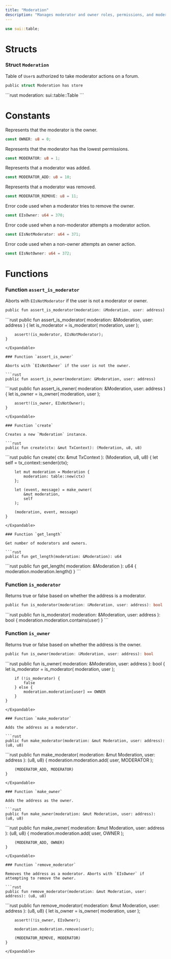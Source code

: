 ```yaml
---
title: "Moderation"
description: "Manages moderator and owner roles, permissions, and moderator state tracking. @sage/shared > moderation"
---
```


```rust
use sui::table;
```

# Structs

### Struct `Moderation`

Table of `User`s authorized to take moderator actions on a forum.

```rust
public struct Moderation has store
```

<Expandable title="Fields">
  ```rust
    moderation: sui::table::Table<address, u8>
  ```
</Expandable>

# Constants

Represents that the moderator is the owner.

```rust
const OWNER: u8 = 0;
```

Represents that the moderator has the lowest permissions.

```rust
const MODERATOR: u8 = 1;
```

Represents that a moderator was added.

```rust
const MODERATOR_ADD: u8 = 10;
```

Represents that a moderator was removed.

```rust
const MODERATOR_REMOVE: u8 = 11;
```

Error code used when a moderator tries to remove the owner.

```rust
const EIsOwner: u64 = 370;
```

Error code used when a non-moderator attempts a moderator action.

```rust
const EIsNotModerator: u64 = 371;
```

Error code used when a non-owner attempts an owner action.

```rust
const EIsNotOwner: u64 = 372;
```

# Functions

### Function `assert_is_moderator`

Aborts with `EIsNotModerator` if the user is not a moderator or owner.

```rust
public fun assert_is_moderator(moderation: &Moderation, user: address)
```

<Expandable title="Implementation">
  ```rust
    public fun assert_is_moderator(
        moderation: &Moderation,
        user: address
    ) {
        let is_moderator = is_moderator(
            moderation,
            user
        );
  
        assert!(is_moderator, EIsNotModerator);
    }
  ```
</Expandable>

### Function `assert_is_owner`

Aborts with `EIsNotOwner` if the user is not the owner.

```rust
public fun assert_is_owner(moderation: &Moderation, user: address)
```

<Expandable title="Implementation">
  ```rust
    public fun assert_is_owner(
        moderation: &Moderation,
        user: address
    ) {
        let is_owner = is_owner(
            moderation,
            user
        );
  
        assert!(is_owner, EIsNotOwner);
    }
  ```
</Expandable>

### Function `create`

Creates a new `Moderation` instance.

```rust
public fun create(ctx: &mut TxContext): (Moderation, u8, u8)
```

<Expandable title="Implementation">
  ```rust
    public fun create(
        ctx: &mut TxContext
    ): (Moderation, u8, u8) {
        let self = tx_context::sender(ctx);
  
        let mut moderation = Moderation {
            moderation: table::new(ctx)
        };
  
        let (event, message) = make_owner(
            &mut moderation,
            self
        );
  
        (moderation, event, message)
    }
  ```
</Expandable>

### Function `get_length`

Get number of moderators and owners.

```rust
public fun get_length(moderation: &Moderation): u64
```

<Expandable title="Implementation">
  ```rust
    public fun get_length(
        moderation: &Moderation
    ): u64 {
        moderation.moderation.length()
    }
  ```
</Expandable>

### Function `is_moderator`

Returns true or false based on whether the address is a moderator.

```rust
public fun is_moderator(moderation: &Moderation, user: address): bool
```

<Expandable title="Implementation">
  ```rust
    public fun is_moderator(
        moderation: &Moderation,
        user: address
    ): bool {
        moderation.moderation.contains(user)
    }
  ```
</Expandable>

### Function `is_owner`

Returns true or false based on whether the address is the owner.

```rust
public fun is_owner(moderation: &Moderation, user: address): bool
```

<Expandable title="Implementation">
  ```rust
    public fun is_owner(
        moderation: &Moderation,
        user: address
    ): bool {
        let is_moderator = is_moderator(
            moderation,
            user
        );
  
        if (!is_moderator) {
            false
        } else {
            moderation.moderation[user] == OWNER
        }
    }
  ```
</Expandable>

### Function `make_moderator`

Adds the address as a moderator.

```rust
public fun make_moderator(moderation: &mut Moderation, user: address): (u8, u8)
```

<Expandable title="Implementation">
  ```rust
    public fun make_moderator(
        moderation: &mut Moderation,
        user: address
    ): (u8, u8) {
        moderation.moderation.add(
            user,
            MODERATOR
        );
  
        (MODERATOR_ADD, MODERATOR)
    }
  ```
</Expandable>

### Function `make_owner`

Adds the address as the owner.

```rust
public fun make_owner(moderation: &mut Moderation, user: address): (u8, u8)
```

<Expandable title="Implementation">
  ```rust
    public fun make_owner(
        moderation: &mut Moderation,
        user: address
    ): (u8, u8) {
        moderation.moderation.add(
            user,
            OWNER
        );
  
        (MODERATOR_ADD, OWNER)
    }
  ```
</Expandable>

### Function `remove_moderator`

Removes the address as a moderator. Aborts with `EIsOwner` if attempting to remove the owner.

```rust
public fun remove_moderator(moderation: &mut Moderation, user: address): (u8, u8)
```

<Expandable title="Implementation">
  ```rust
    public fun remove_moderator(
        moderation: &mut Moderation,
        user: address
    ): (u8, u8) {
        let is_owner = is_owner(
            moderation,
            user
        );
  
        assert!(!is_owner, EIsOwner);
  
        moderation.moderation.remove(user);
  
        (MODERATOR_REMOVE, MODERATOR)
    }
  ```
</Expandable>
